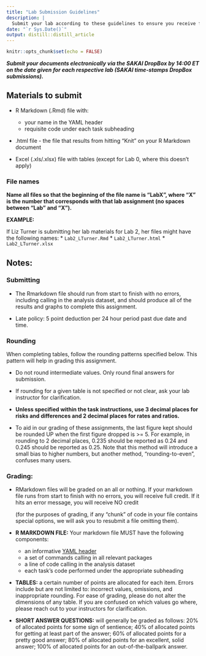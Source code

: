 ```yaml
---
title: "Lab Submission Guidelines"
description: |
  Submit your lab according to these guidelines to ensure you receive full points.
date: "`r Sys.Date()`"
output: distill::distill_article
---
```


```r
knitr::opts_chunk$set(echo = FALSE)
```


__*Submit your documents electronically via the SAKAI DropBox by 14:00 ET on the date given for each respective lab (SAKAI time-stamps DropBox submissions).*__

## Materials to submit

* R Markdown (.Rmd) file with:
  + your name in the YAML header
  + requisite code under each task subheading

* .html file - the file that results from hitting "Knit" on your R Markdown document

* Excel (.xls/.xlsx) file with tables (except for Lab 0, where this doesn't apply)

### File names

__Name all files so that the beginning of the file name is "LabX", where "X" is the number that corresponds with that lab assignment (no spaces between "Lab" and "X").__

__EXAMPLE:__

If Liz Turner is submitting her lab materials for Lab 2, her files might have the following names:
* `Lab2_LTurner.Rmd`
* `Lab2_LTurner.html`
* `Lab2_LTurner.xlsx`

## __Notes:__ 

### Submitting

* The Rmarkdown file should run from start to finish with no errors, including calling in the analysis dataset, and should produce all of the results and graphs to complete this assignment.  

* Late policy: 5 point deduction per 24 hour period past due date and time.


### Rounding

When completing tables, follow the rounding patterns specified below. This pattern will help in grading this assignment.

* Do not round intermediate values. Only round final answers for submission.

* If rounding for a given table is not specified or not clear, ask your lab instructor for clarification.

* __Unless specified within the task instructions, use 3 decimal places for risks and differences and 2 decimal places for rates and ratios.__ 

* To aid in our grading of these assignments, the last figure kept should be rounded UP when the first figure dropped is >= 5. For example, in rounding to 2 decimal places, 0.235 should be reported as 0.24 and 0.245 should be reported as 0.25. Note that this method will introduce a small bias to higher numbers, but another method, “rounding-to-even", confuses many users.

### Grading:  

* RMarkdown files will be graded on an all or nothing. If your markdown file runs from start to finish with no errors, you will receive full credit. If it hits an error message, you will receive NO credit 
<aside>(for the purposes of grading, if any “chunk” of code in your file contains special options, we will ask you to resubmit a file omitting them). </aside>

* __R MARKDOWN FILE:__ Your markdown file MUST have the following components: 
  + an informative [YAML header](help_jargon.html#yaml-header)
  + a set of commands calling in all relevant packages
  + a line of code calling in the analysis dataset
  + each task’s code performed under the appropriate subheading

* __TABLES:__ a certain number of points are allocated for each item. Errors include but are not limited to: incorrect values, omissions, and inappropriate rounding. For ease of grading, please do not alter the dimensions of any table. If you are confused on which values go where, please reach out to your instructors for clarification.

* __SHORT ANSWER QUESTIONS:__ will generally be graded as follows: 
20% of allocated points for some sign of sentience; 
40% of allocated points for getting at least part of the answer; 
60% of allocated points for a pretty good answer; 
80% of allocated points for an excellent, solid answer; 
100% of allocated points for an out-of-the-ballpark answer.







